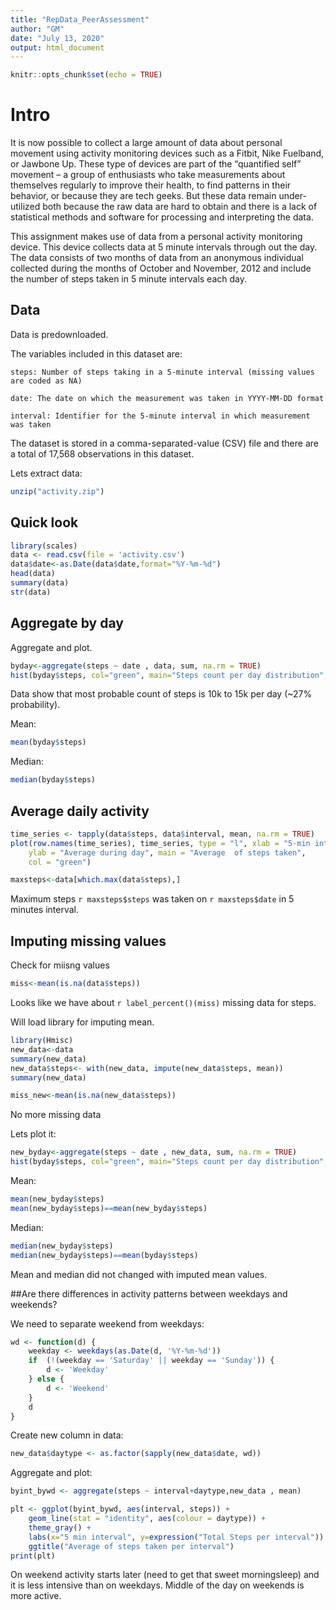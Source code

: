 ```yaml
---
title: "RepData_PeerAssessment"
author: "GM"
date: "July 13, 2020"
output: html_document
---
```


```r
knitr::opts_chunk$set(echo = TRUE)
```
# Intro
It is now possible to collect a large amount of data about personal movement using activity monitoring devices such as a Fitbit, Nike Fuelband, or Jawbone Up. These type of devices are part of the "quantified self" movement -- a group of enthusiasts who take measurements about themselves regularly to improve their health, to find patterns in their behavior, or because they are tech geeks. But these data remain under-utilized both because the raw data are hard to obtain and there is a lack of statistical methods and software for processing and interpreting the data.

This assignment makes use of data from a personal activity monitoring device. This device collects data at 5 minute intervals through out the day. The data consists of two months of data from an anonymous individual collected during the months of October and November, 2012 and include the number of steps taken in 5 minute intervals each day.

## Data
Data is predownloaded.

The variables included in this dataset are:

    steps: Number of steps taking in a 5-minute interval (missing values are coded as NA)

    date: The date on which the measurement was taken in YYYY-MM-DD format

    interval: Identifier for the 5-minute interval in which measurement was taken

The dataset is stored in a comma-separated-value (CSV) file and there are a total of 17,568 observations in this dataset.

Lets extract data:

```r
unzip("activity.zip")
```

## Quick look

```r
library(scales)
data <- read.csv(file = 'activity.csv')
data$date<-as.Date(data$date,format="%Y-%m-%d")
head(data)
summary(data)
str(data)
```
## Aggregate by day

Aggregate and plot.

```r
byday<-aggregate(steps ~ date , data, sum, na.rm = TRUE)
hist(byday$steps, col="green", main="Steps count per day distribution", xlab="Steps")
```

Data show that most probable count of steps is 10k to 15k per day (~27% probability).

Mean:
```r
mean(byday$steps)
```
Median:
```r
median(byday$steps)
```
## Average daily activity

```r
time_series <- tapply(data$steps, data$interval, mean, na.rm = TRUE)
plot(row.names(time_series), time_series, type = "l", xlab = "5-min interval", 
    ylab = "Average during day", main = "Average  of steps taken", 
    col = "green")

maxsteps<-data[which.max(data$steps),]
```

Maximum steps `r maxsteps$steps` was taken on `r maxsteps$date` in 5 minutes interval.

## Imputing missing values

Check for miisng values
```r
miss<-mean(is.na(data$steps))

```
Looks like we have about `r label_percent()(miss)` missing data for steps.

Will load library for imputing mean.

```r
library(Hmisc)
new_data<-data
summary(new_data)
new_data$steps<- with(new_data, impute(new_data$steps, mean))
summary(new_data)

```

```r
miss_new<-mean(is.na(new_data$steps))
```
No more missing data

Lets plot it:
```r
new_byday<-aggregate(steps ~ date , new_data, sum, na.rm = TRUE)
hist(byday$steps, col="green", main="Steps count per day distribution", xlab="Steps")
```

Mean:
```r
mean(new_byday$steps)
mean(new_byday$steps)==mean(new_byday$steps)
```
Median:
```r
median(new_byday$steps)
median(new_byday$steps)==mean(byday$steps)
```

Mean and median did not changed with imputed mean values.

##Are there differences in activity patterns between weekdays and weekends?

We need to separate weekend from weekdays:

```r
wd <- function(d) {
    weekday <- weekdays(as.Date(d, '%Y-%m-%d'))
    if  (!(weekday == 'Saturday' || weekday == 'Sunday')) {
        d <- 'Weekday'
    } else {
        d <- 'Weekend'
    }
    d
}
```

Create new column in data:

```r
new_data$daytype <- as.factor(sapply(new_data$date, wd))
```

Aggregate and plot:

```r
byint_bywd <- aggregate(steps ~ interval+daytype,new_data , mean)

plt <- ggplot(byint_bywd, aes(interval, steps)) +
    geom_line(stat = "identity", aes(colour = daytype)) +
    theme_gray() +
    labs(x="5 min interval", y=expression("Total Steps per interval")) +
    ggtitle("Average of steps taken per interval")
print(plt)
```
On weekend activity starts later (need to get that sweet morningsleep) and it is less intensive than on weekdays. Middle of the day on weekends is more active. 
